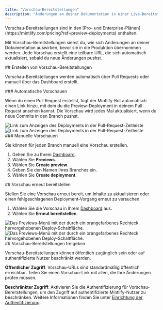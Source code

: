 ```yaml
---
title: "Vorschau-Bereitstellungen"
description: "Änderungen an deiner Dokumentation in einer Live-Bereitstellung prüfen"
---
```


<Info>
  Vorschau-Bereitstellungen sind in den [Pro- und Enterprise-Plänen](https://mintlify.com/pricing?ref=preview-deployments) enthalten.
</Info>

Mit Vorschau-Bereitstellungen siehst du, wie sich Änderungen an deiner Dokumentation auswirken, bevor sie in die Produktion übernommen werden. Jede Vorschau erstellt eine teilbare URL, die sich automatisch aktualisiert, sobald du neue Änderungen pushst.

<div id="creating-preview-deployments">
  ## Erstellen von Vorschau-Bereitstellungen
</div>

Vorschau-Bereitstellungen werden automatisch über Pull Requests oder manuell über das Dashboard erstellt.

<div id="automatic-previews">
  ### Automatische Vorschauen
</div>

Wenn du einen Pull Request erstellst, fügt der Mintlify-Bot automatisch einen Link hinzu, mit dem du die Preview-Deployment in deinem Pull Request ansehen kannst. Die Vorschau wird jedes Mal aktualisiert, wenn du neue Commits in den Branch pushst.

<Frame>
  <img src="/images/previews/preview-deployment-light.png" alt="Link zum Anzeigen des Deployments in der Pull-Request-Zeitleiste" className="block dark:hidden" />

  <img src="/images/previews/preview-deployment-dark.png" alt="Link zum Anzeigen des Deployments in der Pull-Request-Zeitleiste" className="hidden dark:block" />
</Frame>

<div id="manual-previews">
  ### Manuelle Vorschauen
</div>

Sie können für jeden Branch manuell eine Vorschau erstellen.

1. Gehen Sie zu Ihrem [Dashboard](https://dashboard.mintlify.com/).
2. Wählen Sie **Previews**.
3. Wählen Sie **Create preview**.
4. Geben Sie den Namen Ihres Branches ein.
5. Wählen Sie **Create deployment**.

<div id="redeploying-a-preview">
  ## Vorschau erneut bereitstellen
</div>

Stellen Sie eine Vorschau erneut bereit, um Inhalte zu aktualisieren oder einen fehlgeschlagenen Deployment-Vorgang erneut zu versuchen.

1. Wählen Sie die Vorschau in Ihrem [Dashboard](https://dashboard.mintlify.com/) aus.
2. Wählen Sie **Erneut bereitstellen**.

<Frame>
  <img src="/images/previews/redeploy-preview-light.png" alt="Das Previews-Menü mit der durch ein orangefarbenes Rechteck hervorgehobenen Deploy-Schaltfläche." className="block dark:hidden" />

  <img src="/images/previews/redeploy-preview-dark.png" alt="Das Previews-Menü mit der durch ein orangefarbenes Rechteck hervorgehobenen Deploy-Schaltfläche." className="hidden dark:block" />
</Frame>

<div id="sharing-preview-deployments">
  ## Vorschau-Bereitstellungen freigeben
</div>

Vorschau-Bereitstellungen können öffentlich zugänglich sein oder auf authentifizierte Nutzer beschränkt werden.

**Öffentlicher Zugriff**: Vorschau-URLs sind standardmäßig öffentlich erreichbar. Teilen Sie einen Vorschau-Link mit allen, die Ihre Änderungen prüfen müssen.

**Beschränkter Zugriff**: Aktivieren Sie die Authentifizierung für Vorschau-Bereitstellungen, um den Zugriff auf authentifizierte Mintlify-Nutzer zu beschränken. Weitere Informationen finden Sie unter [Einrichtung der Authentifizierung](/de/deploy/authentication-setup).